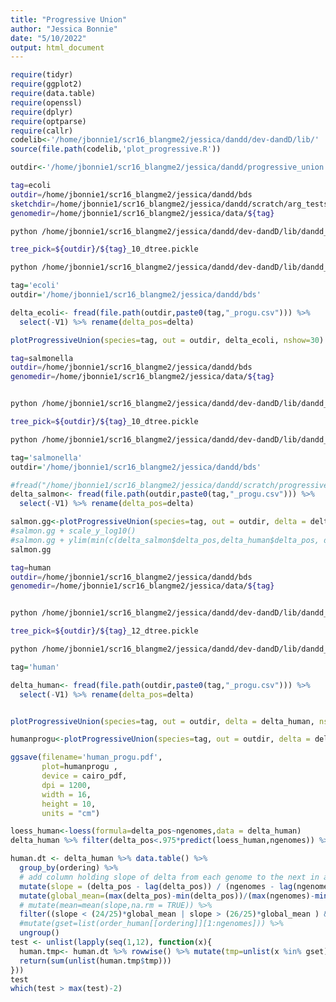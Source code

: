 ```yaml
---
title: "Progressive Union"
author: "Jessica Bonnie"
date: "5/10/2022"
output: html_document
---
```


```r

require(tidyr)
require(ggplot2)
require(data.table)
require(openssl)
require(dplyr)
require(optparse)
require(callr)
codelib<-'/home/jbonnie1/scr16_blangme2/jessica/dandd/dev-dandD/lib/'
source(file.path(codelib,'plot_progressive.R'))

outdir<-'/home/jbonnie1/scr16_blangme2/jessica/dandd/progressive_union'

```


```bash
tag=ecoli
outdir=/home/jbonnie1/scr16_blangme2/jessica/dandd/bds
sketchdir=/home/jbonnie1/scr16_blangme2/jessica/dandd/scratch/arg_tests/${tag}/sketchdb
genomedir=/home/jbonnie1/scr16_blangme2/jessica/data/${tag}

python /home/jbonnie1/scr16_blangme2/jessica/dandd/dev-dandD/lib/dandd_cmd.py tree -s ${tag} -c ${sketchdir} -o ${outdir} -k 14 -g ${genomedir}

tree_pick=${outdir}/${tag}_10_dtree.pickle

python /home/jbonnie1/scr16_blangme2/jessica/dandd/dev-dandD/lib/dandd_cmd.py progressive -d ${tree_pick}  -n 30 -o ${outdir}/${tag}_progu.csv
```


```r
tag='ecoli'
outdir='/home/jbonnie1/scr16_blangme2/jessica/dandd/bds'

delta_ecoli<- fread(file.path(outdir,paste0(tag,"_progu.csv"))) %>%
  select(-V1) %>% rename(delta_pos=delta)

plotProgressiveUnion(species=tag, out = outdir, delta_ecoli, nshow=30)

```



```bash
tag=salmonella
outdir=/home/jbonnie1/scr16_blangme2/jessica/dandd/bds
genomedir=/home/jbonnie1/scr16_blangme2/jessica/data/${tag}


python /home/jbonnie1/scr16_blangme2/jessica/dandd/dev-dandD/lib/dandd_cmd.py tree -s ${tag} -k 15 -g ${genomedir} -o ${outdir}

tree_pick=${outdir}/${tag}_10_dtree.pickle

python /home/jbonnie1/scr16_blangme2/jessica/dandd/dev-dandD/lib/dandd_cmd.py progressive -d ${tree_pick}  -n 30 -o ${outdir}/${tag}_progu.csv
```


```r
tag='salmonella'
outdir='/home/jbonnie1/scr16_blangme2/jessica/dandd/bds'

#fread("/home/jbonnie1/scr16_blangme2/jessica/dandd/scratch/progressive_union/sketches/testplot.csv")
delta_salmon<- fread(file.path(outdir,paste0(tag,"_progu.csv"))) %>%
  select(-V1) %>% rename(delta_pos=delta)

salmon.gg<-plotProgressiveUnion(species=tag, out = outdir, delta = delta_salmon, nshow=5)
#salmon.gg + scale_y_log10()
#salmon.gg + ylim(min(c(delta_salmon$delta_pos,delta_human$delta_pos, delta_ecoli$delta_pos), na.rm=TRUE),max(c(delta_salmon$delta_pos,delta_human$delta_pos, delta_ecoli$delta_pos), na.rm=TRUE)/340)
salmon.gg

```



```bash
tag=human
outdir=/home/jbonnie1/scr16_blangme2/jessica/dandd/bds
genomedir=/home/jbonnie1/scr16_blangme2/jessica/data/${tag}


python /home/jbonnie1/scr16_blangme2/jessica/dandd/dev-dandD/lib/dandd_cmd.py tree -g ${genomedir} -s ${tag} -o ${outdir} -k 20 

tree_pick=${outdir}/${tag}_12_dtree.pickle

python /home/jbonnie1/scr16_blangme2/jessica/dandd/dev-dandD/lib/dandd_cmd.py progressive -d ${tree_pick}  -n 5 -o ${outdir}/${tag}_progu.csv
```



```r
tag='human'

delta_human<- fread(file.path(outdir,paste0(tag,"_progu.csv"))) %>%
  select(-V1) %>% rename(delta_pos=delta)


plotProgressiveUnion(species=tag, out = outdir, delta = delta_human, nshow=5)

humanprogu<-plotProgressiveUnion(species=tag, out = outdir, delta = delta_human, nshow=8) + guides(linetype = 'none')

ggsave(filename='human_progu.pdf',
       plot=humanprogu ,
       device = cairo_pdf, 
       dpi = 1200, 
       width = 16,
       height = 10, 
       units = "cm")

```



```r

loess_human<-loess(formula=delta_pos~ngenomes,data = delta_human)
delta_human %>% filter(delta_pos<.975*predict(loess_human,ngenomes)) %>% View()

human.dt <- delta_human %>% data.table() %>%
  group_by(ordering) %>% 
  # add column holding slope of delta from each genome to the next in an ordering
  mutate(slope = (delta_pos - lag(delta_pos)) / (ngenomes - lag(ngenomes))) %>% 
  mutate(global_mean=(max(delta_pos)-min(delta_pos))/(max(ngenomes)-min(ngenomes))) %>%
  # mutate(mean=mean(slope,na.rm = TRUE)) %>%
  filter((slope < (24/25)*global_mean | slope > (26/25)*global_mean ) & slope !=0) %>%
  #mutate(gset=list(order_human[[ordering]][1:ngenomes])) %>%
  ungroup() 
test <- unlist(lapply(seq(1,12), function(x){
  human.tmp<- human.dt %>% rowwise() %>% mutate(tmp=unlist(x %in% gset))
  return(sum(unlist(human.tmp$tmp)))
}))
test
which(test > max(test)-2)


```